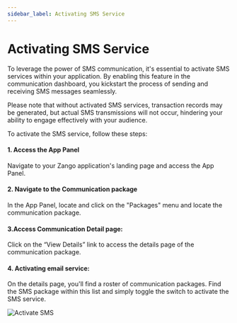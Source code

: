 ```yaml
---
sidebar_label: Activating SMS Service
---
```


# Activating SMS Service

To leverage the power of SMS communication, it's essential to activate SMS services within your application. By enabling this feature in the communication dashboard, you kickstart the process of sending and receiving SMS messages seamlessly. 

Please note that without activated SMS services, transaction records may be generated, but actual SMS transmissions will not occur, hindering your ability to engage effectively with your audience.

To activate the SMS service, follow these steps:

#### 1. Access the App Panel

Navigate to your Zango application's landing page and access the App Panel.

#### 2. Navigate to the Communication package

In the App Panel, locate and click on the "Packages" menu and locate the communication package.

#### 3.Access Communication Detail page:
Click on the “View Details” link to access the details page of the communication package. 

#### 4. Activating email service:
On the details page, you'll find a roster of communication packages. Find the SMS package within this list and simply toggle the switch to activate the SMS service.

![Activate SMS](./images/activateSMS.png)
